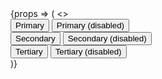 
<Meta title='Core/Button' component={Button} />

<Canvas>
    <Story name='Variants'>
        {props => (
            <>
                <div>
                    <Button {...props} mb={4}>
                        Primary
                    </Button>
                    <Button {...props} mb={4} mr={2}>
                        Primary (disabled)
                    </Button>
                </div>
                <div>
                    <Button {...props} variant='secondary'>
                        Secondary
                    </Button>
                    <Button {...props} variant='secondary'>
                        Secondary (disabled)
                    </Button>
                </div>
                <div>
                    <Button {...props} variant='tertiary'>
                        Tertiary
                    </Button>
                    <Button {...props} variant='tertiary'>
                        Tertiary (disabled)
                    </Button>
                </div>
            </>
        )}
    </Story>
</Canvas>
